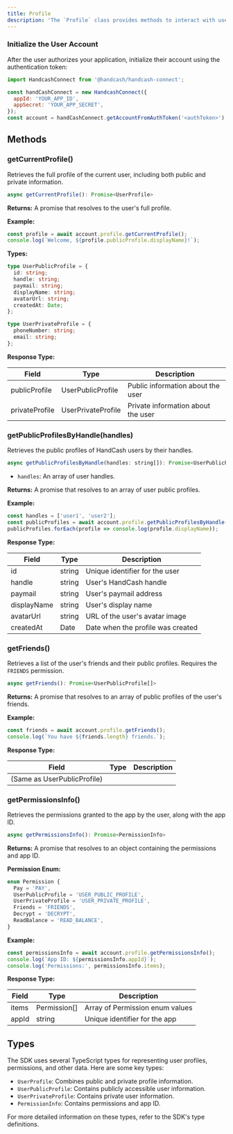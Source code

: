 ```yaml
---
title: Profile
description: 'The `Profile` class provides methods to interact with user profiles in the HandCash Connect SDK.'
---
```


### Initialize the User Account

After the user authorizes your application, initialize their account using the authentication token:
```javascript
import HandcashConnect from '@handcash/handcash-connect';

const handCashConnect = new HandcashConnect({
  appId: 'YOUR_APP_ID',
  appSecret: 'YOUR_APP_SECRET',
});
const account = handCashConnect.getAccountFromAuthToken('<authToken>');
```

## Methods

### getCurrentProfile()

Retrieves the full profile of the current user, including both public and private information.

```javascript
async getCurrentProfile(): Promise<UserProfile>
```

**Returns:** A promise that resolves to the user's full profile.

**Example:**

```javascript
const profile = await account.profile.getCurrentProfile();
console.log(`Welcome, ${profile.publicProfile.displayName}!`);
```

**Types:**

```typescript
type UserPublicProfile = {
  id: string;
  handle: string;
  paymail: string;
  displayName: string;
  avatarUrl: string;
  createdAt: Date;
};

type UserPrivateProfile = {
  phoneNumber: string;
  email: string;
};
```

**Response Type:**

| Field | Type | Description |
|-------|------|-------------|
| publicProfile | UserPublicProfile | Public information about the user |
| privateProfile | UserPrivateProfile | Private information about the user |

### getPublicProfilesByHandle(handles)

Retrieves the public profiles of HandCash users by their handles.

```javascript
async getPublicProfilesByHandle(handles: string[]): Promise<UserPublicProfile[]>
```

- `handles`: An array of user handles.

**Returns:** A promise that resolves to an array of user public profiles.

**Example:**

```javascript
const handles = ['user1', 'user2'];
const publicProfiles = await account.profile.getPublicProfilesByHandle(handles);
publicProfiles.forEach(profile => console.log(profile.displayName));
```

**Response Type:**

| Field | Type | Description |
|-------|------|-------------|
| id | string | Unique identifier for the user |
| handle | string | User's HandCash handle |
| paymail | string | User's paymail address |
| displayName | string | User's display name |
| avatarUrl | string | URL of the user's avatar image |
| createdAt | Date | Date when the profile was created |

### getFriends()

Retrieves a list of the user's friends and their public profiles. Requires the `FRIENDS` permission.

```javascript
async getFriends(): Promise<UserPublicProfile[]>
```

**Returns:** A promise that resolves to an array of public profiles of the user's friends.

**Example:**

```javascript
const friends = await account.profile.getFriends();
console.log(`You have ${friends.length} friends.`);
```

**Response Type:**

| Field | Type | Description |
|-------|------|-------------|
| (Same as UserPublicProfile) | | |


### getPermissionsInfo()

Retrieves the permissions granted to the app by the user, along with the app ID.

```javascript
async getPermissionsInfo(): Promise<PermissionInfo>
```

**Returns:** A promise that resolves to an object containing the permissions and app ID.

**Permission Enum:**

```typescript
enum Permission {
  Pay = 'PAY',
  UserPublicProfile = 'USER_PUBLIC_PROFILE',
  UserPrivateProfile = 'USER_PRIVATE_PROFILE',
  Friends = 'FRIENDS',
  Decrypt = 'DECRYPT',
  ReadBalance = 'READ_BALANCE',
}
```

**Example:**

```javascript
const permissionsInfo = await account.profile.getPermissionsInfo();
console.log(`App ID: ${permissionsInfo.appId}`);
console.log('Permissions:', permissionsInfo.items);
```

**Response Type:**

| Field | Type | Description |
|-------|------|-------------|
| items | Permission[] | Array of Permission enum values |
| appId | string | Unique identifier for the app |

## Types

The SDK uses several TypeScript types for representing user profiles, permissions, and other data. Here are some key types:

- `UserProfile`: Combines public and private profile information.
- `UserPublicProfile`: Contains publicly accessible user information.
- `UserPrivateProfile`: Contains private user information.
- `PermissionInfo`: Contains permissions and app ID.

For more detailed information on these types, refer to the SDK's type definitions.
